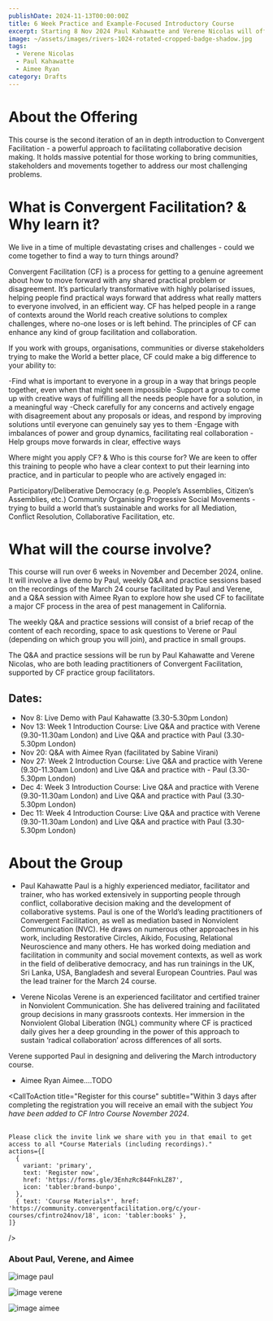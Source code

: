 ```yaml
---
publishDate: 2024-11-13T00:00:00Z
title: 6 Week Practice and Example-Focused Introductory Course
excerpt: Starting 8 Nov 2024 Paul Kahawatte and Verene Nicolas will offer a practice-focused online introductory course to Convergent Facilitation, leaning on recordings from their March 24 course for the delivery of the theoretical aspects paired with live Q&A and guided practice exercises. Also, the course will start with a live demo by Paul and feature a Q&A session with Aimee Ryan who facilitated a major CF process in the area of pest management in California in 2021-2022.
image: ~/assets/images/rivers-1024-rotated-cropped-badge-shadow.jpg
tags:
  - Verene Nicolas 
  - Paul Kahawatte
  - Aimee Ryan
category: Drafts
---
```


# About the Offering

This course is the second iteration of an in depth introduction to Convergent Facilitation - a powerful approach to facilitating collaborative decision making. It holds massive potential for those working to bring communities, stakeholders and movements together to address our most challenging problems. 

# What is Convergent Facilitation? & Why learn it?

We live in a time of multiple devastating crises and challenges - could we come together to find a way to turn things around? 

Convergent Facilitation (CF) is a process for getting to a genuine agreement about how to move forward with any shared practical problem or disagreement. It’s particularly transformative with highly polarised issues, helping people find practical ways forward that address what really matters to everyone involved, in an efficient way. CF has helped people in a range of contexts around the World reach creative solutions to complex challenges, where no-one loses or is left behind. The principles of CF can enhance any kind of group facilitation and collaboration.

If you work with groups, organisations, communities or diverse stakeholders trying to make the World a better place, CF could make a big difference to your ability to:

-Find what is important to everyone in a group in a way that brings people together, even when that might seem impossible
-Support a group to come up with creative ways of fulfilling all the needs people have for a solution, in a meaningful way
-Check carefully for any concerns and actively engage with disagreement about any proposals or ideas, and respond by improving solutions until everyone can genuinely say yes to them
-Engage with imbalances of power and group dynamics, facilitating real collaboration
-Help groups move forwards in clear, effective ways


Where might you apply CF? & Who is this course for?
We are keen to offer this training to people who have a clear context to put their learning into practice, and in particular to people who are actively engaged in:

Participatory/Deliberative Democracy (e.g. People’s Assemblies, Citizen’s Assemblies, etc.) 
Community Organising
Progressive Social Movements - trying to build a world that’s sustainable and works for all
Mediation, Conflict Resolution, Collaborative Facilitation, etc.


# What will the course involve?
This course will run over 6 weeks in November and December 2024, online. It will involve a live demo by Paul, weekly Q&A and practice sessions based on the recordings of the March 24 course facilitated by Paul and Verene, and a Q&A session with Aimee Ryan to explore how she used CF to facilitate a major CF process in the area of pest management in California. 

The weekly Q&A and practice sessions will consist of a brief recap of the content of each recording, space to ask questions to Verene or Paul (depending on which group you will join), and practice in small groups. 

The Q&A and practice sessions will be run by Paul Kahawatte and Verene Nicolas, who are both leading practitioners of Convergent Facilitation, supported by CF practice group facilitators.

## Dates:
- Nov 8: Live Demo with Paul Kahawatte (3.30-5.30pm London)
- Nov 13: Week 1 Introduction Course: Live Q&A and practice with Verene (9.30-11.30am London) and Live Q&A and practice with Paul (3.30-5.30pm London)
- Nov 20: Q&A with Aimee Ryan (facilitated by Sabine Virani)
- Nov 27: Week 2 Introduction Course: Live Q&A and practice with Verene (9.30-11.30am London) and Live Q&A and practice with - Paul (3.30-5.30pm London)
- Dec 4: Week 3 Introduction Course: Live Q&A and practice with Verene (9.30-11.30am London) and Live Q&A and practice with Paul (3.30-5.30pm London)
- Dec 11: Week 4 Introduction Course: Live Q&A and practice with Verene (9.30-11.30am London) and Live Q&A and practice with Paul (3.30-5.30pm London)

# About the Group
- Paul Kahawatte
Paul is a highly experienced mediator, facilitator and trainer, who has worked extensively in supporting people through conflict, collaborative decision making and the development of collaborative systems. Paul is one of the World’s leading practitioners of Convergent Facilitation, as well as mediation based in Nonviolent Communication (NVC). He draws on numerous other approaches in his work, including Restorative Circles, Aikido, Focusing, Relational Neuroscience and many others. He has worked doing mediation and facilitation in community and social movement contexts, as well as work in the field of deliberative democracy, and has run trainings in the UK, Sri Lanka, USA, Bangladesh and several European Countries. Paul was the lead trainer for the March 24 course.

- Verene Nicolas
Verene is an experienced facilitator and certified trainer in Nonviolent Communication. She has delivered training and facilitated group decisions in many grassroots contexts. Her immersion in the Nonviolent Global Liberation (NGL) community where CF is practiced daily gives her a deep grounding in the power of this approach to sustain ‘radical collaboration’ across differences of all sorts.   

Verene supported Paul in designing and delivering the March introductory course.

- Aimee Ryan
Aimee....TODO



<CallToAction
    title="Register for this course"
    subtitle="Within 3 days after completing the registration you will receive an email with the subject <i>You have been added to CF Intro Course November 2024</i>. <br><br>
    
    Please click the invite link we share with you in that email to get access to all *Course Materials (including recordings)."
    actions={[
      {
        variant: 'primary',
        text: 'Register now',
        href: 'https://forms.gle/3EnhzRc844FnkLZ87',
        icon: 'tabler:brand-bunpo',
      },
      { text: 'Course Materials*', href: 'https://community.convergentfacilitation.org/c/your-courses/cfintro24nov/18', icon: 'tabler:books' },
    ]}
  />
  
### About Paul, Verene, and Aimee
![image paul](~/assets/images/paul_kahawatte.jpg)

![image verene](~/assets/images/verene_nicolas.jpg)

![image aimee](~/assets/images/aimee-outside.jpg)
